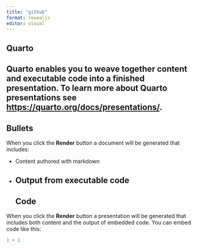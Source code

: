 ---
title: "github"
format: revealjs
editor: visual
---

## Quarto

Quarto enables you to weave together content and executable code into a finished presentation. To learn more about Quarto presentations see <https://quarto.org/docs/presentations/>.
---
## Bullets

When you click the **Render** button a document will be generated that includes:

-   Content authored with markdown
-   Output from executable code
---
## Code

When you click the **Render** button a presentation will be generated that includes both content and the output of embedded code. You can embed code like this:

```{r}
1 + 1
```
